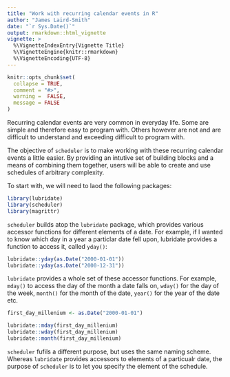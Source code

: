 ```yaml
---
title: "Work with recurring calendar events in R"
author: "James Laird-Smith"
date: "`r Sys.Date()`"
output: rmarkdown::html_vignette
vignette: >
  %\VignetteIndexEntry{Vignette Title}
  %\VignetteEngine{knitr::rmarkdown}
  %\VignetteEncoding{UTF-8}
---
```


```r
knitr::opts_chunk$set(
  collapse = TRUE,
  comment = "#>",
  warning =  FALSE,
  message = FALSE
)
```

Recurring calendar events are very common in everyday life. Some are simple
and therefore easy to program with. Others however are not and are difficult
to understand and exceeding difficult to program with.

The objective of `scheduler` is to make working with these recurring calendar
events a little easier. By providing an intutive set of building blocks and a
means of combining them together, users will be able to create and use 
schedules of arbitrary complexity.

To start with, we will need to laod the following packages:

```r
library(lubridate)
library(scheduler)
library(magrittr)
```

`scheduler` builds atop the `lubridate` package, which provides various 
accessor functions for different elements of a date. For example, if I wanted
to know which day in a year a particlar date fell upon, lubridate provides a
function to access it, called `yday()`:

```r
lubridate::yday(as.Date("2000-01-01"))
lubridate::yday(as.Date("2000-12-31"))
```

`lubridate` provides a whole set of these accessor functions. For example, 
`mday()` to access the day of the month a date falls on, `wday()` for the day
of the week, `month()` for the month of the date, `year()` for the year of 
the date etc.

```r
first_day_millenium <- as.Date("2000-01-01")

lubridate::mday(first_day_millenium)
lubridate::wday(first_day_millenium)
lubridate::month(first_day_millenium)
```

`scheduler` fufils a different purpose, but uses the same naming scheme.
Whereas `lubridate` provides accessors to elements of a particualr date, the
purpose of `scheduler` is to let you specify the element of the schedule.
